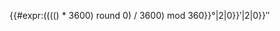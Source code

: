<noinclude>{{pp-protected|reason=[[WP:PT]]用戶提出半保護請求，高使用率模板。|small=yes}}</noinclude>{{#expr:(((({{{1|0}}}) * 3600) round 0) / 3600) mod 360}}°{{padleft:{{#expr:(((3600 * ({{{1|0}}})) round 0) / 60) mod 60}}|2|0}}′{{padleft:{{#expr:((360000 * ({{{1|0}}})) round -2) mod 6000 div 100}}|2|0}}″<noinclude>{{template doc}}</noinclude>
